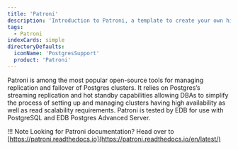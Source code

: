 ```yaml
---
title: 'Patroni'
description: 'Introduction to Patroni, a template to create your own high-availability solution'
tags:
  - Patroni
indexCards: simple
directoryDefaults:
  iconName: 'PostgresSupport'
  product: 'Patroni'
---
```

Patroni is among the most popular open-source tools for managing replication and failover of Postgres clusters. It relies on Postgres’s streaming replication and hot standby capabilities allowing DBAs to simplify the process of setting up and managing clusters having high availability as well as read scalability requirements.  Patroni is tested by EDB for use with PostgreSQL and EDB Postgres Advanced Server.

!!! Note
    Looking for Patroni documentation? Head over to [https://patroni.readthedocs.io](https://patroni.readthedocs.io/en/latest/)
